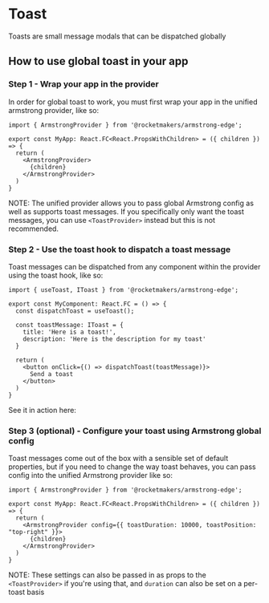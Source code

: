 
<Meta title="Modals/Toast" component={Toast} />

# Toast

Toasts are small message modals that can be dispatched globally

## How to use global toast in your app

### Step 1 - Wrap your app in the provider

In order for global toast to work, you must first wrap your app in the unified armstrong provider, like so:
```tsx
import { ArmstrongProvider } from '@rocketmakers/armstrong-edge';

export const MyApp: React.FC<React.PropsWithChildren> = ({ children }) => {
  return (
    <ArmstrongProvider>
      {children}
    </ArmstrongProvider>
  )
}
```
NOTE: The unified provider allows you to pass global Armstrong config as well as supports toast messages. If you specifically only want the toast messages, you can use `<ToastProvider>` instead but this is not recommended.

### Step 2 - Use the toast hook to dispatch a toast message

Toast messages can be dispatched from any component within the provider using the toast hook, like so:
```tsx
import { useToast, IToast } from '@rocketmakers/armstrong-edge';

export const MyComponent: React.FC = () => {
  const dispatchToast = useToast();

  const toastMessage: IToast = {
    title: 'Here is a toast!',
    description: 'Here is the description for my toast'
  }

  return (
    <button onClick={() => dispatchToast(toastMessage)}>
      Send a toast
    </button>
  )
}
```
See it in action here:

<Canvas withSource="closed">
  <Story id="modals-toast--default" />
</Canvas>

### Step 3 (optional) - Configure your toast using Armstrong global config

Toast messages come out of the box with a sensible set of default properties, but if you need to change the way toast behaves, you can pass config into the unified Armstrong provider like so:
```tsx
import { ArmstrongProvider } from '@rocketmakers/armstrong-edge';

export const MyApp: React.FC<React.PropsWithChildren> = ({ children }) => {
  return (
    <ArmstrongProvider config={{ toastDuration: 10000, toastPosition: "top-right" }}>
      {children}
    </ArmstrongProvider>
  )
}
```
NOTE: These settings can also be passed in as props to the `<ToastProvider>` if you're using that, and `duration` can also be set on a per-toast basis
